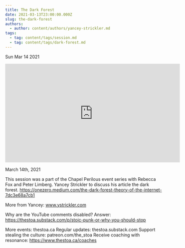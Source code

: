 ```yaml
---
title: The Dark Forest
date: 2021-03-13T23:00:00.000Z
slug: the-dark-forest
authors:
  - author: content/authors/yancey-strickler.md
tags:
  - tag: content/tags/session.md
  - tag: content/tags/dark-forest.md
---
```






Sun Mar 14 2021

<iframe width="560" height="315" src="https://www.youtube.com/embed/gmA5W1vtIko" title="The Dark Forest w/ Yancey Strickler" frameborder="0" allow="accelerometer; autoplay; clipboard-write; encrypted-media; gyroscope; picture-in-picture" allowfullscreen ></iframe>

March 14th, 2021

This session was a part of the Chapel Perilous event series with Rebecca Fox and Peter Limberg.  Yancey Strickler to discuss his article the dark forest. https://onezero.medium.com/the-dark-forest-theory-of-the-internet-7dc3e68a7cb1

More from Yancey: www.ystrickler.com

Why are the YouTube comments disabled? Answer: https://thestoa.substack.com/p/stoic-punk-or-why-you-should-stop

More events: thestoa.ca
Regular updates: thestoa.substack.com
Support stealing the culture: patreon.com/the_stoa
Receive coaching with resonance: https://www.thestoa.ca/coaches


